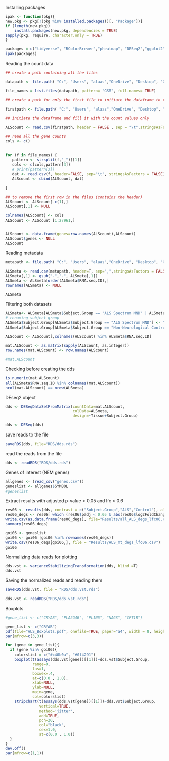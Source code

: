 
Installing packages 

```{r}
ipak <- function(pkg){
new.pkg <- pkg[!(pkg %in% installed.packages()[, "Package"])]
if (length(new.pkg)) 
    install.packages(new.pkg, dependencies = TRUE)
sapply(pkg, require, character.only = TRUE)
}
```

```{r}
packages = c("tidyverse", "RColorBrewer","pheatmap", "DESeq2","ggplot2","lubridate", "tidyr","stringr","limma","calibrate")
ipak(packages)
```

Reading the count data 

```{r}
## create a path containing all the files 

datapath <- file.path( "C:", "Users", "alaas","OneDrive", "Desktop", "GP", "GEO","ALS1","GSE124439_RAW")

file_names = list.files(datapath, pattern= "GSM", full.names= TRUE)

## create a path for only the first file to initiate the dataframe to read the genes column only

firstpath <- file.path( "C:", "Users", "alaas","OneDrive", "Desktop", "GP", "GEO","ALS1","GSE124439_RAW", "GSM3533230_CGND-HRA-00013_counts.txt")

## initiate the dataframe and fill it with the count values only

ALScount <- read.csv(firstpath, header = FALSE , sep = "\t",stringsAsFactors = FALSE, row.names = 1)

## read all the gene counts
cols <- c()
  
  
for (f in file_names) {
   pattern <- strsplit(f,"_")[[1]]
   cols <- c(cols,pattern[3])
   # print(pattern[3])
   dat <- read.csv(f, header=FALSE, sep="\t", stringsAsFactors = FALSE)[,2]
   ALScount <- cbind(ALScount, dat)
   
}

## to remove the first row in the files (contains the header)
ALScount <- ALScount[-c(1),]
ALScount[,1] <- NULL

colnames(ALScount) <- cols
ALScount <- ALScount [1:27961,]


ALScount <- data.frame(genes=row.names(ALScount),ALScount)
ALScount$genes <- NULL
ALScount


```


Reading metadata 

```{r}
metapath <- file.path( "C:", "Users", "alaas","OneDrive", "Desktop", "GP", "GEO","ALS1","metadata.csv")

ALSmeta <- read.csv(metapath, header=T, sep=",",stringsAsFactors = FALSE)
ALSmeta[,1] <- gsub("-",".", ALSmeta[,1])
ALSmeta <- ALSmeta[order(ALSmeta$RNA.seq.ID),]
rownames(ALSmeta) <- NULL

ALSmeta

```


Filtering both datasets 

```{r}
ALSmeta<- ALSmeta[ALSmeta$Subject.Group == "ALS Spectrum MND" | ALSmeta$Subject.Group == "Non-Neurological Control",]
# renaming subject group
ALSmeta$Subject.Group[ALSmeta$Subject.Group == "ALS Spectrum MND"] <- "ALS"
ALSmeta$Subject.Group[ALSmeta$Subject.Group == "Non-Neurological Control"] <- "Control"

ALScount <- ALScount[,colnames(ALScount) %in% ALSmeta$RNA.seq.ID]
```


```{r}

mat.ALScount <- as.matrix(sapply(ALScount, as.integer))
row.names(mat.ALScount) <- row.names(ALScount)

#mat.ALScount
```

Checking before creating the dds

```{r}
is.numeric(mat.ALScount)
all(ALSmeta$RNA.seq.ID %in% colnames(mat.ALScount))
ncol(mat.ALScount) == nrow(ALSmeta)
```



DEseq2 object

```{r}
dds <- DESeqDataSetFromMatrix(countData=mat.ALScount,
                              colData=ALSmeta,
                              design=~Tissue+Subject.Group)
```

```{r}
dds <- DESeq(dds)
```
save reads to the file

```{r}
saveRDS(dds, file="RDS/dds.rds")
```
read the reads from the file

```{r}
dds <- readRDS("RDS/dds.rds")
```


Genes of interest (NEM genes)


```{r}
allgenes <- (read_csv("genes.csv"))
geneslist <- allgenes$SYMBOL
#geneslist
```


Extract results with adjusted p-value < 0.05 and lfc > 0.6

```{r}
res06 <- results(dds, contrast = c("Subject.Group","ALS","Control"), alpha=0.05)
res06_degs <- res06[ which (res06$padj < 0.05 & abs(res06$log2FoldChange)> 0.6),]
write.csv(as.data.frame(res06_degs), file="Results/all_ALS_degs_lfc06.csv")
summary(res06_degs)
```

```{r}
goi06 <- geneslist
goi06 <- goi06 [goi06 %in% rownames(res06_degs)]
write.csv(res06_degs[goi06,], file = "Results/ALS_mt_degs_lfc06.csv")
goi06
```

Normalizing data reads for plotting

```{r}
dds.vst <- varianceStabilizingTransformation(dds, blind =T)
dds.vst
```

Saving the normalized reads and reading them

```{r}
saveRDS(dds.vst, file = "RDS/dds.vst.rds")
```

```{r}
dds.vst <- readRDS("RDS/dds.vst.rds")
```


Boxplots


```{r}

#gene_list <- c("CRYAB", "PLA2G4B", "PLIN5", "NAGS", "CPT1B")

gene_list <- c("CRYAB")
pdf(file="ALS_Boxplots.pdf", onefile=TRUE, paper="a4", width = 8, height = 11)
par(mfrow=c(3,3))

for (gene in gene_list){
  if (gene %in% goi06){
    colorslist = c("#c40b0a", "#0f4291")
    boxplot(t(assays(dds.vst[gene])[[1]])~dds.vst$Subject.Group,
            range=0, 
            las=1, 
            boxwex=.4,
            at=c(0.0 , 1.0),
            xlab=NULL, 
            ylab=NULL, 
            main=gene,
            col=colorslist)
    stripchart(t(assays(dds.vst[gene])[[1]])~dds.vst$Subject.Group, 
               vertical=TRUE, 
               method='jitter', 
               add=TRUE, 
               pch=20, 
               col="black", 
               cex=1.0, 
               at=c(0.0 , 1.0))
  }
}
dev.off()
par(mfrow=c(1,1))
```

